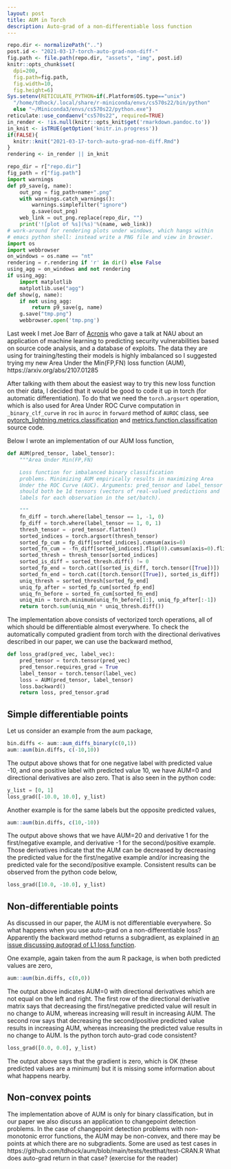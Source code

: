 ```yaml
---
layout: post
title: AUM in Torch
description: Auto-grad of a non-differentiable loss function
---
```


```r
repo.dir <- normalizePath("..")
post.id <- "2021-03-17-torch-auto-grad-non-diff-"
fig.path <- file.path(repo.dir, "assets", "img", post.id)
knitr::opts_chunk$set(
  dpi=200,
  fig.path=fig.path,
  fig.width=10,
  fig.height=6)
Sys.setenv(RETICULATE_PYTHON=if(.Platform$OS.type=="unix")
  "/home/tdhock/.local/share/r-miniconda/envs/cs570s22/bin/python"
  else "~/Miniconda3/envs/cs570s22/python.exe")
reticulate::use_condaenv("cs570s22", required=TRUE)
in_render <- !is.null(knitr::opts_knit$get('rmarkdown.pandoc.to'))
in_knit <- isTRUE(getOption('knitr.in.progress'))
if(FALSE){
  knitr::knit("2021-03-17-torch-auto-grad-non-diff.Rmd")
}
rendering <- in_render || in_knit
```

```python
repo_dir = r["repo.dir"]
fig_path = r["fig.path"]
import warnings
def p9_save(g, name):
    out_png = fig_path+name+".png"
    with warnings.catch_warnings():
        warnings.simplefilter("ignore")
        g.save(out_png)
    web_link = out_png.replace(repo_dir, "")
    print('![plot of %s](%s)'%(name, web_link))
# work-around for rendering plots under windows, which hangs within
# emacs python shell: instead write a PNG file and view in browser.
import os
import webbrowser
on_windows = os.name == "nt"
rendering = r.rendering if 'r' in dir() else False
using_agg = on_windows and not rendering
if using_agg:
    import matplotlib
    matplotlib.use("agg")
def show(g, name):
    if not using_agg:
        return p9_save(g, name)
    g.save("tmp.png")
    webbrowser.open('tmp.png')
```

Last week I met Joe Barr of [Acronis](https://acronisscs.com/) who
gave a talk at NAU about an application of machine learning to
predicting security vulnerabilities based on source code analysis, and
a database of exploits. The data they are using for training/testing
their models is highly imbalanced so I suggested trying my new Area
Under the Min(FP,FN) loss function (AUM),
https://arxiv.org/abs/2107.01285

After talking with them about the easiest way to try this new loss
function on their data, I decided that it would be good to code it up
in torch (for automatic differentiation). To do that we need the
`torch.argsort` operation, which is also used for Area Under ROC Curve
computation in `_binary_clf_curve` in `roc` in `auroc` in `forward`
method of `AUROC` class, see
[pytorch_lightning.metrics.classification](https://github.com/PyTorchLightning/PyTorch-Lightning/blob/0.8.5/pytorch_lightning/metrics/classification.py)
and
[metrics.function.classification](https://github.com/PyTorchLightning/pytorch-lightning/blob/92d6abcbb9e73645fff0bba2914f7a7e0e748a91/pytorch_lightning/metrics/functional/classification.py)
source code.

Below I wrote an implementation of our AUM loss function, 

```python
def AUM(pred_tensor, label_tensor):
    """Area Under Min(FP,FN)

    Loss function for imbalanced binary classification
    problems. Minimizing AUM empirically results in maximizing Area
    Under the ROC Curve (AUC). Arguments: pred_tensor and label_tensor
    should both be 1d tensors (vectors of real-valued predictions and
    labels for each observation in the set/batch).

    """
    fn_diff = torch.where(label_tensor == 1, -1, 0)
    fp_diff = torch.where(label_tensor == 1, 0, 1)
    thresh_tensor = -pred_tensor.flatten()
    sorted_indices = torch.argsort(thresh_tensor)
    sorted_fp_cum = fp_diff[sorted_indices].cumsum(axis=0)
    sorted_fn_cum = -fn_diff[sorted_indices].flip(0).cumsum(axis=0).flip(0)
    sorted_thresh = thresh_tensor[sorted_indices]
    sorted_is_diff = sorted_thresh.diff() != 0
    sorted_fp_end = torch.cat([sorted_is_diff, torch.tensor([True])])
    sorted_fn_end = torch.cat([torch.tensor([True]), sorted_is_diff])
    uniq_thresh = sorted_thresh[sorted_fp_end]
    uniq_fp_after = sorted_fp_cum[sorted_fp_end]
    uniq_fn_before = sorted_fn_cum[sorted_fn_end]
    uniq_min = torch.minimum(uniq_fn_before[1:], uniq_fp_after[:-1])
    return torch.sum(uniq_min * uniq_thresh.diff())
```

The implementation above consists of vectorized torch operations, all
of which should be differentiable almost everywhere. To check the
automatically computed gradient from torch with the directional
derivatives described in our paper, we can use the backward method,

```python
def loss_grad(pred_vec, label_vec):
    pred_tensor = torch.tensor(pred_vec)
    pred_tensor.requires_grad = True
    label_tensor = torch.tensor(label_vec)
    loss = AUM(pred_tensor, label_tensor)
    loss.backward()
    return loss, pred_tensor.grad
```

## Simple differentiable points

Let us consider an example from the aum package,

```r
bin.diffs <- aum::aum_diffs_binary(c(0,1))
aum::aum(bin.diffs, c(-10,10))
```

The output above shows that for one negative label with predicted
value -10, and one positive label with predicted value 10, we have
AUM=0 and directional derivatives are also zero. That is also seen in
the python code:

```python
y_list = [0, 1]
loss_grad([-10.0, 10.0], y_list)
```

Another example is for the same labels but the opposite predicted
values,

```r
aum::aum(bin.diffs, c(10,-10))
```

The output above shows that we have AUM=20 and derivative 1 for the
first/negative example, and derivative -1 for the second/positive
example. Those derivatives indicate that the AUM can be decreased by
decreasing the predicted value for the first/negative example and/or
increasing the predicted vale for the second/positive
example. Consistent results can be observed from the python code below,

```python
loss_grad([10.0, -10.0], y_list)
```

## Non-differentiable points

As discussed in our paper, the AUM is not differentiable everywhere.
So what happens when you use auto-grad on a non-differentiable loss?
Apparently the backward method returns a subgradient, as explained in
[an issue discussing autograd of L1 loss
function](https://github.com/pytorch/pytorch/issues/7172).

One example, again taken from the aum R package, is when both
predicted values are zero,

```r
aum::aum(bin.diffs, c(0,0))
```

The output above indicates AUM=0 with directional derivatives which
are not equal on the left and right. The first row of the directional
derivative matrix says that decreasing the first/negative predicted
value will result in no change to AUM, whereas increasing will result
in increasing AUM. The second row says that decreasing the
second/positive predicted value results in increasing AUM, whereas
increasing the predicted value results in no change to AUM. Is the
python torch auto-grad code consistent?

```python
loss_grad([0.0, 0.0], y_list)
```

The output above says that the gradient is zero, which is OK (these
predicted values are a minimum) but it is missing some information
about what happens nearby.

## Non-convex points

The implementation above of AUM is only for binary classification, but
in our paper we also discuss an application to changepoint detection
problems. In the case of changepoint detection problems with
non-monotonic error functions, the AUM may be non-convex, and there
may be points at which there are no subgradients. Some are used as
test cases in
https://github.com/tdhock/aum/blob/main/tests/testthat/test-CRAN.R
What does auto-grad return in that case? (exercise for the reader)

